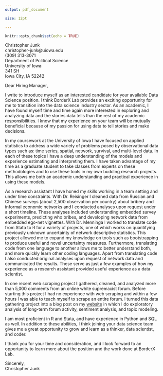 ```yaml
---
output: pdf_document

size: 12pt

---
```


```r
knitr::opts_chunk$set(echo = TRUE)
```


Christopher Junk  
christopher-junk@uiowa.edu  
(309) 313-3071  
Department of Political Science  
University of Iowa  
341 SH  
Iowa City, IA 52242  


\today


Dear Hiring Manager, 

I write to introduce myself as an interested candidate for your available Data Science position. I think BorderX Lab provides an exciting opportunity for me to transition into the data science industry sector. As an academic, I have found myself time and time again more interested in exploring and analyzing data and the stories data tells than the rest of my academic responsibilities. I know that my experience on your team will be mutually beneficial because of my passion for using data to tell stories and make decisions.

In my coursework at the University of Iowa I have focused on applied statistics to address a wide variety of problems posed by observational data types such as: time series, spatial, network, survival, and multi-level  data. In each of these topics I have a deep understanding of the models and experience estimating and interpreting them. I have taken advantage of my time as a graduate student to take classes from experts on these methodologies and to use these tools in my own budding research projects. This allows me both an academic understanding and practical experience in using these models. 

As a research assistant I have honed my skills working in a team setting and under time constraints. With Dr. Reisinger I cleaned data from Russian and Chinese surveys (about 2,500 observation per country) about bribery and informal economic networks and I conducted analyses upon request under a short timeline. These analyses included understanding embedded survey experiments, predicting who bribes, and developing network data from embedded ego-net vignettes. With Dr. Menninga I worked to translate code from Stata to R for a variety of projects, one of which works on quantifying previously unknown uncertainty of network descriptive statistics. This project allowed me to expand my knowledge on tools such as bootstrapping to produce useful and novel uncertainty measures. Furthermore, translating code from one language to another allows me to better understand both, and more quickly learn other coding languages. Apart from translating code I also conducted original analyses upon request of network data and communicated the results. These serve as just a few examples of how my experience as a research assistant provided useful experience as a data scientist. 

In one recent web scraping project I gathered, cleaned, and analyzed more than 5,000 comments from an online white supremacist forum. Before starting this project I had no experience with web scraping and within a few hours I was able to teach myself to scrape an entire forum. I turned this data gathering project into a blog post on my [website](https://christopherjunk.netlify.com/blog/2019/05/24/white-extremist-webscrape-frequency-sentiments-and-topics/) in which I do exploratory analysis of long-term forum activity, sentiment analysis, and topic modeling. 

I am most proficient in R and Stata, and have experience in Python and SQL as well. In addition to these abilities, I think joining your data science team gives me a great opportunity to grow and learn as a thinker, data scientist, and coder. 


I thank you for your time and consideration, and I look forward to an opportunity to learn more about the position and the work done at BorderX Lab. 


Sincerely,  
Christopher Junk
